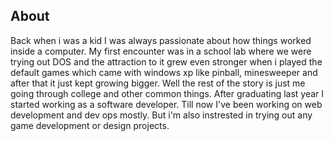 ## About

Back when i was a kid I was always passionate about how things worked inside a computer. My first encounter was in a school lab where we were trying out DOS and the attraction to it grew even stronger when i played the default games which came with windows xp like pinball, minesweeper and after that it just kept growing bigger. Well the rest of the story is just me going through college and other common things. After graduating
last year I started working as a software developer. Till now I've been working on web development and dev ops mostly. But i'm also instrested in trying out any game development or design projects.